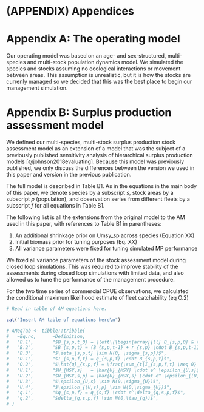 # (APPENDIX) Appendices {-}

# Appendix A: The operating model

Our operating model was based on an age- and 
sex-structured, multi-species and multi-stock population
dynamics model. We simulated the species and stocks
assuming no ecological interactions or movement
between areas. This assumption is unrealistic,
but it is how the stocks are currenly managed
so we decided that this was the best place to begin
our management simulation.



# Appendix B: Surplus production assessment model

We defined our multi-species, multi-stock surplus 
production stock assessment model as an extension 
of a model that was the subject of a previously
published sensitivity analysis of hierarchical
surplus production models [@johnson2018evaluating].
Because this model was previously published, we
only discuss the differences between the version
we used in this paper and version in the previous 
publication.

The full model is described in Table B1. 
As in the equations in the main body of this paper, 
we denote species by a subscript $s$, stock areas 
by a subscript $p$ (population), and observation series from 
different fleets by a subscript $f$ 
for all equations in Table B1.

The following list is all the extensions from the 
original model to the AM used in this paper, with
references to Table B1 in parentheses:

1. An additional shrinkage prior on Umsy_sp across
species (Equation XX)
2. Initial biomass prior for tuning purposes (Eq. XX)
3. All variance parameters were fixed for tuning
simulated MP performance

We fixed all variance parameters of the stock assessment 
model during closed loop simulations. This was required
to improve stability of the assessments during closed loop
simulations with limited data, and also allowed us 
to tune the performance of the management procedure.

For the two time series of commercial CPUE observations, 
we calculated the conditional maximum likelihood estimate
of fleet catchability (eq O.2)



```r
# Read in table of AM equations here.

cat("Insert AM table of equations here\n")

# AMeqTab <- tibble::tribble(
#   ~Eq.no,      ~Definition,
#   "B.1",       "$B_{s,p,t_0} = \left\{\begin{array}{ll} B_{s,p,0} & t_0 = 1 \\ B_{s,p,init} & t_0 > 1 \end{array} \right.",
#   "B.2",       "$B_{s,p,t} = (B_{s,p,t-1} + r_{s,p} \cdot B_{s,p,t-1} \cdot (1 - \frac{B_{s,p,t-1}}{B_{s,p,0}}) - C_{s,p,t-1}) e^{\zeta_{s,p,t}}",
#   "B.3",       "$\zeta_{s,p,t} \sim N(0, \sigma_{s,p})$",
#   "O.1",       "$I_{s,p,f,t} = q_{s,p,f} \cdot B_{s,p,t}$",
#   "O.2",       "$\hat{q}_{s,p,f} = \frac{\sum_{t|I_{s,p,f,t} \neq 0} (I_{s,p,f,t} - B_{s,p,f,t} ) }{|\{t~|~I_{s,p,f,t} \neq 0\}|},~~ f = 1,2$",
#   "U.1",       "$U_{MSY,s}   = \bar{U}_{MSY} \cdot e^ \epsilon_{U,s}$",
#   "U.2",       "$U_{MSY,s,p} = \bar{U}_{MSY,s} \cdot e^ \epsilon_{(U,s),p}$",
#   "U.3",       "$\epsilon_{U,s} \sim N(0,\sigma_{U})$",
#   "U.4",       "$\epsilon_{(U,s),p} \sim N(0,\sigma_{U})$",
#   "q.1",       "$q_{s,p,f} = q_{s,f} \cdot e^\delta_{q,s,p,f}$",
#   "q.2",       "$delta_{q,s,p,f} \sim N(0,\tau_{q})$",
# )

```
